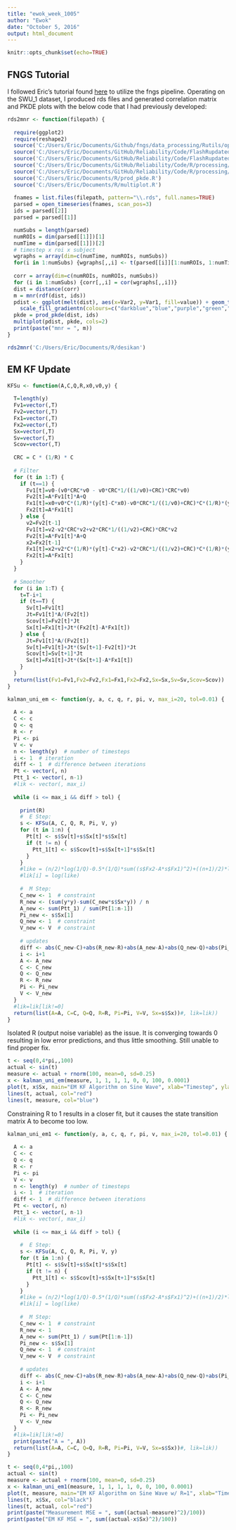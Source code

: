 ---
title: "ewok_week_1005"
author: "Ewok"
date: "October 5, 2016"
output: html_document
---

```{r setup, include=FALSE}
knitr::opts_chunk$set(echo=TRUE)
```

## FNGS Tutorial

I followed Eric's tutorial found [here](https://github.com/neurodata/ndmg/blob/eric-dev-merge/examples/fngs_tutorial.ipynb) to utilize the fngs pipeline. Operating on the SWU_1 dataset, I produced rds files and generated correlation matrix and PKDE plots with the below code that I had previously developed:

```{r rds2mnr, warning=FALSE, message=FALSE, fig.width=15, fig.height=7}

rds2mnr <- function(filepath) {
  
  require(ggplot2)
  require(reshape2)
  source('C:/Users/Eric/Documents/Github/fngs/data_processing/Rutils/open_timeseries.R')
  source('C:/Users/Eric/Documents/GitHub/Reliability/Code/FlashRupdated/functions/distance.R')
  source('C:/Users/Eric/Documents/GitHub/Reliability/Code/FlashRupdated/functions/reliability.R')
  source('C:/Users/Eric/Documents/GitHub/Reliability/Code/R/processing/hell_dist.R')
  source('C:/Users/Eric/Documents/GitHub/Reliability/Code/R/processing/thresh_mnr.R')
  source('C:/Users/Eric/Documents/R/prod_pkde.R')
  source('C:/Users/Eric/Documents/R/multiplot.R')
  
  fnames = list.files(filepath, pattern="\\.rds", full.names=TRUE)
  parsed = open_timeseries(fnames, scan_pos=3)
  ids = parsed[[2]]
  parsed = parsed[[1]]

  numSubs = length(parsed)
  numROIs = dim(parsed[[1]])[1]
  numTime = dim(parsed[[1]])[2]
  # timestep x roi x subject
  wgraphs = array(dim=c(numTime, numROIs, numSubs))
  for(i in 1:numSubs) {wgraphs[,,i] <- t(parsed[[i]][1:numROIs, 1:numTime])}
  
  corr = array(dim=c(numROIs, numROIs, numSubs))
  for (i in 1:numSubs) {corr[,,i] = cor(wgraphs[,,i])}
  dist = distance(corr)
  m = mnr(rdf(dist, ids))
  pdist <- ggplot(melt(dist), aes(x=Var2, y=Var1, fill=value)) + geom_tile(color="white") +
    scale_fill_gradientn(colours=c("darkblue","blue","purple","green","yellow"),name="distance") + labs(x="Scan", y="Scan", title="Correlation Matrix")
  pkde = prod_pkde(dist, ids)
  multiplot(pdist, pkde, cols=2)
  print(paste("mnr = ", m))
}

rds2mnr('C:/Users/Eric/Documents/R/desikan')
```


## EM KF Update

```{r kfsu, include=FALSE}
KFSu <- function(A,C,Q,R,x0,v0,y) {
  
  T=length(y)
  Fv1=vector(,T)
  Fv2=vector(,T)
  Fx1=vector(,T)
  Fx2=vector(,T)
  Sx=vector(,T)
  Sv=vector(,T)
  Scov=vector(,T)
  
  CRC = C * (1/R) * C
  
  # Filter
  for (t in 1:T) {
    if (t==1) {
      Fv1[t]=v0-(v0*CRC*v0 - v0*CRC*1/((1/v0)+CRC)*CRC*v0)
      Fv2[t]=A*Fv1[t]*A+Q
      Fx1[t]=x0+v0*C*(1/R)*(y[t]-C*x0)-v0*CRC*1/((1/v0)+CRC)*C*(1/R)*(y[t]-C*x0)
      Fx2[t]=A*Fx1[t]
    } else {
      v2=Fv2[t-1]
      Fv1[t]=v2-v2*CRC*v2+v2*CRC*1/((1/v2)+CRC)*CRC*v2
      Fv2[t]=A*Fv1[t]*A+Q
      x2=Fx2[t-1]
      Fx1[t]=x2+v2*C*(1/R)*(y[t]-C*x2)-v2*CRC*1/((1/v2)+CRC)*C*(1/R)*(y[t]-C*x2)
      Fx2[t]=A*Fx1[t]
    }
  }
  
  # Smoother
  for (i in 1:T) {
    t=T-i+1
    if (t==T) {
      Sv[t]=Fv1[t]
      Jt=Fv1[t]*A/(Fv2[t])
      Scov[t]=Fv2[t]*Jt
      Sx[t]=Fx1[t]+Jt*(Fx2[t]-A*Fx1[t])
    } else {
      Jt=Fv1[t]*A/(Fv2[t])
      Sv[t]=Fv1[t]+Jt*(Sv[t+1]-Fv2[t])*Jt
      Scov[t]=Sv[t+1]*Jt
      Sx[t]=Fx1[t]+Jt*(Sx[t+1]-A*Fx1[t])
    }
  }
  return(list(Fv1=Fv1,Fv2=Fv2,Fx1=Fx1,Fx2=Fx2,Sx=Sx,Sv=Sv,Scov=Scov))
}
```

```{r emkf}
kalman_uni_em <- function(y, a, c, q, r, pi, v, max_i=20, tol=0.01) {
  
  A <- a
  C <- c
  Q <- q
  R <- r
  Pi <- pi
  V <- v
  n <- length(y)  # number of timesteps
  i <- 1  # iteration
  diff <- 1  # difference between iterations
  Pt <- vector(, n)
  Ptt_1 <- vector(, n-1)
  #lik <- vector(, max_i)
  
  while (i <= max_i && diff > tol) {
    
    print(R)
    #  E Step:
    s <- KFSu(A, C, Q, R, Pi, V, y)
    for (t in 1:n) {
      Pt[t] <- s$Sv[t]+s$Sx[t]*s$Sx[t]
      if (t != n) {
        Ptt_1[t] <- s$Scov[t]+s$Sx[t+1]*s$Sx[t]
      }
    }
    #like = (n/2)*log(1/Q)-0.5*(1/Q)*sum((s$Fx2-A*s$Fx1)^2)+((n+1)/2)*log(1/R)-0.5*(1/R)*sum((y-C*s$Fx1)^2)
    #lik[i] = log(like)
    
    #  M Step:
    C_new <- 1  # constraint
    R_new <- (sum(y*y)-sum(C_new*s$Sx*y)) / n
    A_new <- sum(Ptt_1) / sum(Pt[1:n-1])
    Pi_new <- s$Sx[1]
    Q_new <- 1  # constraint
    V_new <- V  # constraint
    
    # updates
    diff <- abs(C_new-C)+abs(R_new-R)+abs(A_new-A)+abs(Q_new-Q)+abs(Pi_new-Pi)+abs(V_new-V)
    i <- i+1
    A <- A_new
    C <- C_new
    Q <- Q_new
    R <- R_new
    Pi <- Pi_new
    V <- V_new
  }
  #lik=lik[lik!=0]
  return(list(A=A, C=C, Q=Q, R=R, Pi=Pi, V=V, Sx=s$Sx))#, lik=lik))
}
```

Isolated R (output noise variable) as the issue. It is converging towards 0 resulting in low error predictions, and thus little smoothing. Still unable to find proper fix.

```{r emkfex}
t <- seq(0,4*pi,,100)
actual <- sin(t)
measure <- actual + rnorm(100, mean=0, sd=0.25)
x <- kalman_uni_em(measure, 1, 1, 1, 1, 0, 0, 100, 0.0001)
plot(t, x$Sx, main="EM KF Algorithm on Sine Wave", xlab="Timestep", ylab="Value", type="l")
lines(t, actual, col="red")
lines(t, measure, col="blue")
```

Constraining R to 1 results in a closer fit, but it causes the state transition matrix A to become too low.

```{r emkf1, include=FALSE}
kalman_uni_em1 <- function(y, a, c, q, r, pi, v, max_i=20, tol=0.01) {
  
  A <- a
  C <- c
  Q <- q
  R <- r
  Pi <- pi
  V <- v
  n <- length(y)  # number of timesteps
  i <- 1  # iteration
  diff <- 1  # difference between iterations
  Pt <- vector(, n)
  Ptt_1 <- vector(, n-1)
  #lik <- vector(, max_i)
  
  while (i <= max_i && diff > tol) {
    
    #  E Step:
    s <- KFSu(A, C, Q, R, Pi, V, y)
    for (t in 1:n) {
      Pt[t] <- s$Sv[t]+s$Sx[t]*s$Sx[t]
      if (t != n) {
        Ptt_1[t] <- s$Scov[t]+s$Sx[t+1]*s$Sx[t]
      }
    }
    #like = (n/2)*log(1/Q)-0.5*(1/Q)*sum((s$Fx2-A*s$Fx1)^2)+((n+1)/2)*log(1/R)-0.5*(1/R)*sum((y-C*s$Fx1)^2)
    #lik[i] = log(like)
    
    #  M Step:
    C_new <- 1  # constraint
    R_new <- 1
    A_new <- sum(Ptt_1) / sum(Pt[1:n-1])
    Pi_new <- s$Sx[1]
    Q_new <- 1  # constraint
    V_new <- V  # constraint
    
    # updates
    diff <- abs(C_new-C)+abs(R_new-R)+abs(A_new-A)+abs(Q_new-Q)+abs(Pi_new-Pi)+abs(V_new-V)
    i <- i+1
    A <- A_new
    C <- C_new
    Q <- Q_new
    R <- R_new
    Pi <- Pi_new
    V <- V_new
  }
  #lik=lik[lik!=0]
  print(paste("A = ", A))
  return(list(A=A, C=C, Q=Q, R=R, Pi=Pi, V=V, Sx=s$Sx))#, lik=lik))
}
```

```{r emkfex1, echo=FALSE}
t <- seq(0,4*pi,,100)
actual <- sin(t)
measure <- actual + rnorm(100, mean=0, sd=0.25)
x <- kalman_uni_em1(measure, 1, 1, 1, 1, 0, 0, 100, 0.0001)
plot(t, measure, main="EM KF Algorithm on Sine Wave w/ R=1", xlab="Timestep", ylab="Value", type="l", col="blue")
lines(t, x$Sx, col="black")
lines(t, actual, col="red")
print(paste("Measurement MSE = ", sum((actual-measure)^2)/100))
print(paste("EM KF MSE = ", sum((actual-x$Sx)^2)/100))
```